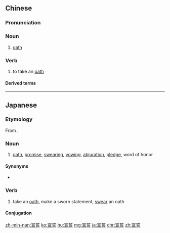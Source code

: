 ==Chinese==
{{zh-forms}}

===Pronunciation===
{{zh-pron
|m=xuānshì
|c=syun1 sai6
|h=pfs=siên-sṳ
|mn=qz,tw,xm:soan-sè/zz:soan-sī/xm:soan-sē
|ma=Zh-xuanshì.ogg
|cat=n,v
}}

===Noun===
{{zh-noun}}

# [[oath]]

===Verb===
{{zh-verb}}

# to take an [[oath]]

====Derived terms====
{{zh-der|宣誓書}}

----

==Japanese==
{{ja-kanjitab|せん|せい|yomi=o}}

===Etymology===
From {{ja-compound|宣|せん|誓|せい|t1=[[declare]] in [[public]]|t2=[[vow]]}}.

===Noun===
{{ja-noun|せんせい}}

# [[oath]], [[promise]], [[swearing]], [[vowing]], [[abjuration]], [[pledge]], word of honor

====Synonyms====
* {{ja-r|誓い|ちかい}}

===Verb===
{{ja-verb-suru|せんせい}}

# take an [[oath]], make a sworn statement, [[swear]] an oath

====Conjugation====
{{ja-suru|せんせい}}

[[zh-min-nan:宣誓]]
[[ko:宣誓]]
[[hu:宣誓]]
[[mg:宣誓]]
[[ja:宣誓]]
[[chr:宣誓]]
[[zh:宣誓]]